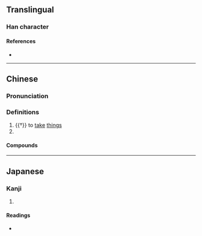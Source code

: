 {{character info/new}}
==Translingual==

===Han character===
{{Han char|rn=73|rad=曰|as=01|sn=5|four=|canj=AL}}

====References====
* {{Han ref|kx=0502.011|dkj=14279|hdz=42528.010|uh=66F1|ud=26353}}

----

==Chinese==
{{zh-forms}}

===Pronunciation===
{{zh-pron
|m=yuē
|c=gaat6
|mc=
|oc=
|ma=
|cat=
}}

===Definitions===
{{zh-hanzi}}

# {{†}} to [[take]] [[thing]]s
# {{zh-only|曱甴}}

====Compounds====
{{zh-der|曱甴}}

----

==Japanese==

===Kanji===
{{ja-kanji|grade=|rs=曰01}}

# {{defn|lang=ja|sort=曰01}}

====Readings====
* {{ja-readings|on=[[おう]] (ō)|kun=}}
